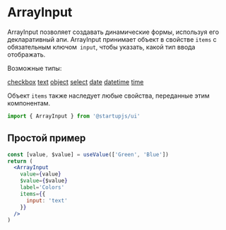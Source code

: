 
# ArrayInput

ArrayInput позволяет создавать динамические формы, используя его декларативный апи.
ArrayInput принимает объект в свойстве `items` с обязательным ключом` input`, чтобы указать, какой тип ввода отображать.

Возможные типы:

[сheckbox](/docs/forms/Checkbox)
[text](/docs/forms/TextInput)
[object](/docs/forms/ObjectInput)
[select](/docs/forms/Select)
[date](/docs/forms/DateTimePicker)
[datetime](/docs/forms/DateTimePicker)
[time](/docs/forms/DateTimePicker)

Объект `items` также наследует любые свойства, переданные этим компонентам. 

```jsx
import { ArrayInput } from '@startupjs/ui'
```

## Простой пример

```jsx example
const [value, $value] = useValue(['Green', 'Blue'])
return (
  <ArrayInput
    value={value}
    $value={$value}
    label='Colors'
    items={{
      input: 'text'
    }}
  />
)
```
